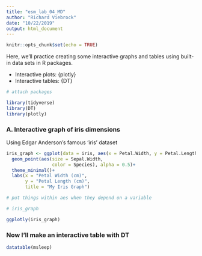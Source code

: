 ```yaml
---
title: "esm_lab_04_MD"
author: "Richard Viebrock"
date: "10/22/2019"
output: html_document
---
```


```r
knitr::opts_chunk$set(echo = TRUE)
```

Here, we'll practice creating some interactive graphs and tables using built-in data sets in R packages. 

- Interactive plots: {plotly}
- Interactive tables: {DT}

```r
# attach packages

library(tidyverse)
library(DT)
library(plotly)
```

### A. Interactive graph of iris dimensions

Using Edgar Anderson's famous 'iris' dataset

```r

iris_graph <- ggplot(data = iris, aes(x = Petal.Width, y = Petal.Length))+
  geom_point(aes(size = Sepal.Width,
                 color = Species), alpha = 0.5)+
  theme_minimal()+
  labs(x = "Petal Width (cm)",
       y = "Petal Length (cm)",
       title = "My Iris Graph")

# put things within aes when they depend on a variable

# iris_graph

ggplotly(iris_graph)

```

### Now I'll make an interactive table with DT

```r
datatable(msleep)
```

